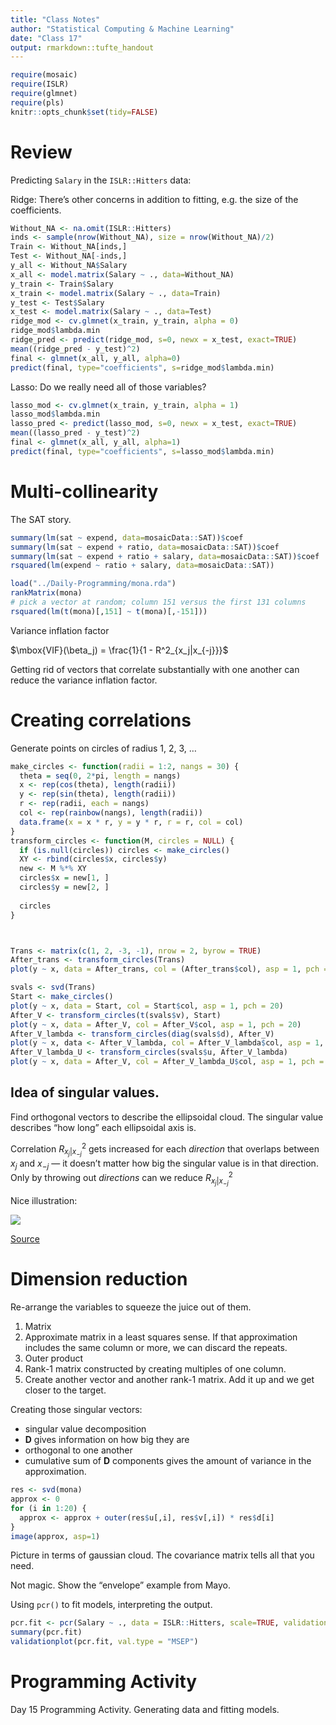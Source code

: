 ```yaml
---
title: "Class Notes"
author: "Statistical Computing & Machine Learning"
date: "Class 17"
output: rmarkdown::tufte_handout
---
```


```r
require(mosaic)
require(ISLR)
require(glmnet)
require(pls)
knitr::opts_chunk$set(tidy=FALSE)
```

# Review

Predicting `Salary` in the `ISLR::Hitters` data:

Ridge: There's other concerns in addition to fitting, e.g. the size of the coefficients.

```r
Without_NA <- na.omit(ISLR::Hitters)
inds <- sample(nrow(Without_NA), size = nrow(Without_NA)/2)
Train <- Without_NA[inds,]
Test <- Without_NA[-inds,]
y_all <- Without_NA$Salary
x_all <- model.matrix(Salary ~ ., data=Without_NA)
y_train <- Train$Salary
x_train <- model.matrix(Salary ~ ., data=Train)
y_test <- Test$Salary
x_test <- model.matrix(Salary ~ ., data=Test)
ridge_mod <- cv.glmnet(x_train, y_train, alpha = 0)
ridge_mod$lambda.min
ridge_pred <- predict(ridge_mod, s=0, newx = x_test, exact=TRUE)
mean((ridge_pred - y_test)^2)
final <- glmnet(x_all, y_all, alpha=0)
predict(final, type="coefficients", s=ridge_mod$lambda.min)

```



Lasso: Do we really need all of those variables?

```r
lasso_mod <- cv.glmnet(x_train, y_train, alpha = 1)
lasso_mod$lambda.min
lasso_pred <- predict(lasso_mod, s=0, newx = x_test, exact=TRUE)
mean((lasso_pred - y_test)^2)
final <- glmnet(x_all, y_all, alpha=1)
predict(final, type="coefficients", s=lasso_mod$lambda.min)
```

\marginnote{ISLR Figure 6.4.}
\includegraphics[width=\textwidth]{../ISL-Book-Figures/Chapter6/{6.4}.pdf}

\marginnote{ISLR Figure 6.7.}
\includegraphics[width=\textwidth]{../ISL-Book-Figures/Chapter6/{6.7}.pdf}


# Multi-collinearity


The SAT story.
```r
summary(lm(sat ~ expend, data=mosaicData::SAT))$coef
summary(lm(sat ~ expend + ratio, data=mosaicData::SAT))$coef
summary(lm(sat ~ expend + ratio + salary, data=mosaicData::SAT))$coef
rsquared(lm(expend ~ ratio + salary, data=mosaicData::SAT))
```

\includegraphics[width=3in]{CI-1.png}

\includegraphics[width=7in]{CI-2.png}

```r
load("../Daily-Programming/mona.rda")
rankMatrix(mona)
# pick a vector at random; column 151 versus the first 131 columns
rsquared(lm(t(mona)[,151] ~ t(mona)[,-151]))
```


Variance inflation factor

$\mbox{VIF}(\beta_j) = \frac{1}{1 - R^2_{x_j|x_{-j}}}$

Getting rid of vectors that correlate substantially with one another can reduce the variance inflation factor.


# Creating correlations

Generate points on circles of radius 1, 2, 3, ...

```r
make_circles <- function(radii = 1:2, nangs = 30) {
  theta = seq(0, 2*pi, length = nangs)
  x <- rep(cos(theta), length(radii))
  y <- rep(sin(theta), length(radii))
  r <- rep(radii, each = nangs)
  col <- rep(rainbow(nangs), length(radii))
  data.frame(x = x * r, y = y * r, r = r, col = col)
}
transform_circles <- function(M, circles = NULL) {
  if (is.null(circles)) circles <- make_circles()
  XY <- rbind(circles$x, circles$y)
  new <- M %*% XY
  circles$x = new[1, ]
  circles$y = new[2, ]
  
  circles
}



Trans <- matrix(c(1, 2, -3, -1), nrow = 2, byrow = TRUE)
After_trans <- transform_circles(Trans)
plot(y ~ x, data = After_trans, col = (After_trans$col), asp = 1, pch = 20)

svals <- svd(Trans)
Start <- make_circles()
plot(y ~ x, data = Start, col = Start$col, asp = 1, pch = 20)
After_V <- transform_circles(t(svals$v), Start)
plot(y ~ x, data = After_V, col = After_V$col, asp = 1, pch = 20)
After_V_lambda <- transform_circles(diag(svals$d), After_V)
plot(y ~ x, data <- After_V_lambda, col = After_V_lambda$col, asp = 1, pch = 20)
After_V_lambda_U <- transform_circles(svals$u, After_V_lambda)
plot(y ~ x, data = After_V, col = After_V_lambda_U$col, asp = 1, pch = 20)
```


## Idea of singular values.

Find orthogonal vectors to describe the ellipsoidal cloud.  The singular value describes "how long" each ellipsoidal axis is.

Correlation $R^2_{x_j | x_{-j}}$ gets increased for each *direction* that overlaps between $x_j$ and $x_{-j}$ --- it doesn't matter how big the singular value is in that direction.  Only by throwing out *directions* can we reduce $R^2_{x_j | x_{-j}}$

Nice illustration:

![](Singular-value-picture.png)

[Source](https://en.wikipedia.org/wiki/Singular_value_decomposition#/media/File:Singular-Value-Decomposition.svg)

# Dimension reduction

Re-arrange the variables to squeeze the juice out of them.

1. Matrix
2. Approximate matrix in a least squares sense.  If that approximation includes the same column or more, we can discard the repeats.
2. Outer product 
3. Rank-1 matrix constructed by creating multiples of one column.
4. Create another vector and another rank-1 matrix.  Add it up and we get closer to the target.

Creating those singular vectors:

* singular value decomposition
* ${\mathbf D}$ gives information on how big they are
* orthogonal to one another
* cumulative sum of ${\mathbf D}$ components gives the amount of variance in the approximation.
```r
res <- svd(mona)
approx <- 0
for (i in 1:20) {
  approx <- approx + outer(res$u[,i], res$v[,i]) * res$d[i]
}
image(approx, asp=1)
```



Picture in terms of gaussian cloud.  The covariance matrix tells all that you need.

Not magic.  Show the "envelope" example from Mayo.

Using `pcr()` to fit models, interpreting the output.

```r
pcr.fit <- pcr(Salary ~ ., data = ISLR::Hitters, scale=TRUE, validation="CV")
summary(pcr.fit)
validationplot(pcr.fit, val.type = "MSEP")
```
# Programming Activity

Day 15 Programming Activity.  Generating data and fitting models.



